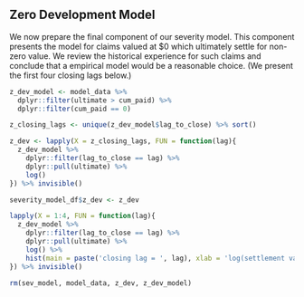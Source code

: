 ## Zero Development Model

We now prepare the final component of our severity model. This component presents the model for claims valued at $0 which ultimately settle for non-zero value. We review the historical experience for such claims and conclude that a empirical model would be a reasonable choice. (We present the first four closing lags below.)

```r
z_dev_model <- model_data %>% 
  dplyr::filter(ultimate > cum_paid) %>% 
  dplyr::filter(cum_paid == 0)

z_closing_lags <- unique(z_dev_model$lag_to_close) %>% sort()

z_dev <- lapply(X = z_closing_lags, FUN = function(lag){
  z_dev_model %>% 
    dplyr::filter(lag_to_close == lag) %>% 
    dplyr::pull(ultimate) %>% 
    log()  
}) %>% invisible()

severity_model_df$z_dev <- z_dev
```

```r
lapply(X = 1:4, FUN = function(lag){
  z_dev_model %>% 
    dplyr::filter(lag_to_close == lag) %>% 
    dplyr::pull(ultimate) %>% 
    log() %>% 
    hist(main = paste('closing lag = ', lag), xlab = 'log(settlement value)') 
}) %>% invisible()

rm(sev_model, model_data, z_dev, z_dev_model)
```


